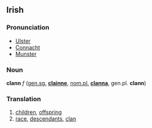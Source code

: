 ==Irish==
===Pronunciation===
*[[Ulster]] {{IPA|[klan&#736;&#720;]}}
*[[Connacht]] {{IPA|[kl&#593;n]}}
*[[Munster]] {{IPA|[klaun]}}

===Noun===
'''clann''' ''f'' ([[genitive|gen.]][[singular|sg.]] '''[[clainne]]''', [[nominative|nom.]][[plural|pl.]] '''[[clanna]]''', gen.pl. '''clann''')

===Translation===
# [[children]], [[offspring]]
# [[race]], [[descendant]]s, [[clan]]
